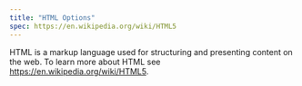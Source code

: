 ```yaml
---
title: "HTML Options"
spec: https://en.wikipedia.org/wiki/HTML5
---
```


HTML is a markup language used for structuring and presenting content on the web. To learn more about HTML see <https://en.wikipedia.org/wiki/HTML5>.
